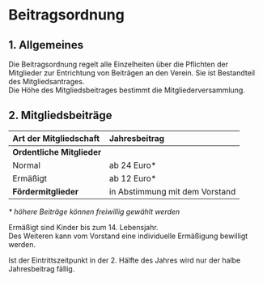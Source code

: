 # Beitragsordnung

## 1. Allgemeines

Die Beitragsordnung regelt alle Einzelheiten über die Pflichten der Mitglieder zur Entrichtung von Beiträgen an den
Verein. Sie ist Bestandteil des Mitgliedsantrages. \
Die Höhe des Mitgliedsbeitrages bestimmt die Mitgliederversammlung.

## 2. Mitgliedsbeiträge

| Art der Mitgliedschaft         | Jahresbeitrag                  |
| :----------------------------- | :----------------------------- |
| **Ordentliche Mitglieder**     |                                |
| Normal                         | ab 24 Euro*                    |
| Ermäßigt                       | ab 12 Euro*                    |
| **Fördermitglieder**           | in Abstimmung mit dem Vorstand |

_\* höhere Beiträge können freiwillig gewählt werden_

Ermäßigt sind Kinder bis zum 14. Lebensjahr. \
Des Weiteren kann vom Vorstand eine individuelle Ermäßigung bewilligt werden.

Ist der Eintrittszeitpunkt in der 2. Hälfte des Jahres wird nur der halbe Jahresbeitrag fällig.
